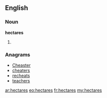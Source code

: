 ==English==

===Noun===
'''hectares'''

# {{plural of|hectare}}

===Anagrams===
* [[Cheaster#English|Cheaster]]
* [[cheaters#English|cheaters]]
* [[recheats#English|recheats]]
* [[teachers#English|teachers]]

[[ar:hectares]]
[[eo:hectares]]
[[fr:hectares]]
[[my:hectares]]